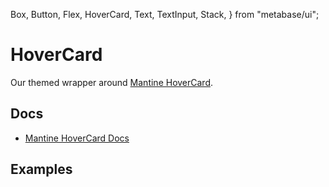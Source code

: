Box,
Button,
Flex,
HoverCard,
Text,
TextInput,
Stack,
} from "metabase/ui";

<Meta of={HoverCardStories} />

# HoverCard

Our themed wrapper around [Mantine HoverCard](https://v6.mantine.dev/core/hover-card/).

## Docs

- [Mantine HoverCard Docs](https://v6.mantine.dev/core/hover-card/)

## Examples

<Canvas of={HoverCardStories.Default} />

<Canvas of={HoverCardStories.InteractiveContent} />
